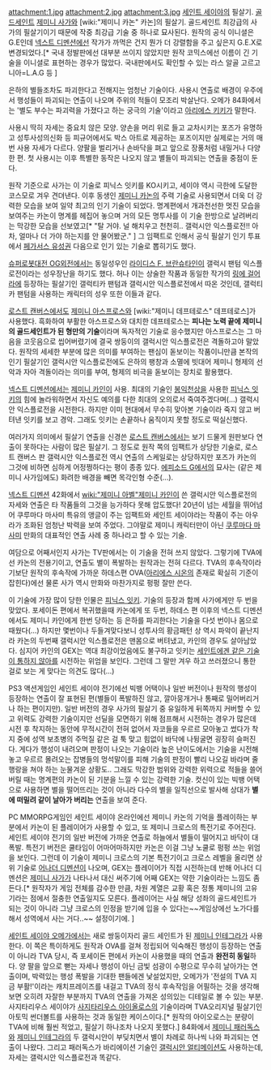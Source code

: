 attachment:1.jpg
attachment:2.jpg
attachment:3.jpg
[[세인트 세이야]]의 필살기. 
[[골드세인트]] [[제미니 사가]]와 [wiki:"제미니 카논" 카논]의 필살기. 골드세인트 최강급의 사가의 필살기이기 때문에 작중 최강급 기술 중 하나로 묘사된다. 원작의 공식 이니셜은 G.E인데 [[넥스트 디멘션]]에선 작가가 까먹은 건지 뭔가 더 강렬함을 주고 싶은지 G.E.X로 변경되었다.[* 국내 정발판에선 대부분 쓰이지 않았지만 원작 코믹스에선 이름이 긴 기술을 이니셜로 표현하는 경우가 많았다. 국내판에서도 확인할 수 있는 라스 알골 고르고니아=L.A.G 등 ]

은하의 별들조차도 파괴한다고 전해지는 엄청난 기술이다. 사용시 연출로 배경이 우주에서 행성들이 파괴되는 연출이 나오며 주위의 적들이 모조리 박살난다. 오메가 84화에서는 '별도 부수는 파괴력을 가졌다고 하는 궁극의 기술'이라고 [[아리에스 키키]]가 말한다.

사용시 딱히 자세는 중요치 않은 모양. 양손을 머리 위로 들고 교차시키는 포즈가 유명하고 성투사성의신화 등 피규어에서도 박스 아트로 제공하는 포즈이지만 실제로는 거의 매번 사용 자세가 다르다. 양팔을 벌리거나 손바닥을 펴고 앞으로 장풍처럼 내밀거나 다양한 편. 첫 사용시는 이후 특별한 동작은 나오지 않고 별들이 파괴되는 연출을 중점이 둔다.

원작 기준으로 사가는 이 기술로 피닉스 잇키를 KO시키고, 세이야 역시 극한에 도달한 코스모로 겨우 견뎌낸다. 이후 동생인 [[제미니 카논]]의 주력 기술로 사용되면서 더욱 더 강력한 모습을 보여 일약 최고의 인기 기술이 되었다. 명계편에서 개과천선한 멋진 모습을 보여주는 카논이 명계를 헤집어 놓으며 거의 모든 명투사를 이 기술 한방으로 날려버리는 막강한 모습을 선보였고[* "탈 거야. 널 해치우고 천천히.. 갤럭시안 익스플로전!! 아차, 얼마나 더 가야 하는지를 안 물어봤군." ] 그 임팩트로 인해서 공식 필살기 인기 투표에서 [[페가서스 유성권]] 다음으로 인기 있는 기술로 뽑히기도 했다.

[[슈퍼로봇대전 OG외전]]에서는 동일성우인 [[라이디스 F. 브란슈타인]]이 갤럭시 팬텀 익스플로전이라는 성우장난을 하기도 했다. 허나 이는 상술한 작품과 동일한 작가의 [[링에 걸어라]]에 등장하는 필살기인 갤럭티카 팬텀과 갤럭시안 익스플로전에서 따온 것인데, 갤럭티카 팬텀을 사용하는 캐릭터의 성우 또한 이들과 같다.

[[로스트 캔버스]]에서도 [[제미니 아스프로스]]와 [wiki:"제미니 데프테로스" 데프테로스]가 사용했다. 흑화하여 부활한 아스프로스와 대치한 데프테로스는 '''피나는 노력 끝에 제미니의 골드세인트가 된 형만의 기술'''이라며 독자적인 기술로 응수했지만 아스프로스는 그 마음을 코웃음으로 씹어버렸기에 결국 쌍둥이의 갤럭시안 익스플로전은 격돌하고야 말았다. 원작의 세세한 부분에 많은 의미를 부여하는 팬심이 돋보이는 작품이니만큼 본작의 인기 필살기인 갤럭시안 익스플로전에도 은하의 팽창과 소멸에 빗대어 제미니 형제의 선악과 자아 격돌이라는 의미를 부여, 형제의 비극을 돋보이는 장치로 활용했다.

[[넥스트 디멘션]]에서는 [[제미니 카인]]이 사용. 최대의 기술인 [[봉익천상]]을 사용한 [[피닉스 잇키]]의 힘에 놀라워하면서 자신도 예의를 다한 최대의 오의로서 죽여주겠다며(...) 갤럭시안 익스플로전을 시전한다. 하지만 이미 현대에서 무수히 맞아본 기술이라 죽지 않고 버텨낸 잇키를 보고 경악. 그래도 잇키는 손끝하나 움직이지 못할 정도로 떡실신했다.

여러가지 의미에서 필살기 연출을 신경쓴 [[로스트 캔버스]]에서는 보기 드물게 원판보다 연출이 못하다는 사람이 많은 필살기. 그 정도로 원작 쪽의 임팩트가 상당한 기술로, 로스트 캔버스 판 갤럭시안 익스플로전 역시 연출의 스케일로는 상당하지만 포즈가 카논의 그것에 비하면 심하게 어정쩡하다는 평이 종종 있다. [[세인트 세이야 EPISODE.G|에피소드 G]]에서의 묘사는 (같은 제미니 사가임에도) 화려한 배경을 빼면 목각인형 수준(...). 

[[넥스트 디멘션]] 42화에서 [[wiki:"제미니 아벨"제미니 카인]]이 쓴 갤럭시안 익스플로전의 자세와 연출은 타 작품들의 그것을 능가하다 못해 압도했다! 20년이 넘는 세월을 뛰어넘어 쿠루마다 마사미 특유의 앵글이 주는 임팩트와 세인트 세이야라는 작품이 주는 아우라가 조화된 엄청난 박력을 보여 주었다. 그야말로 제미니 캐릭터만이 아닌 [[쿠루마다 마사미]] 만화의 대표적인 연출 사례 중 하나라고 할 수 있는 기술.

여담으로 어째서인지 사가는 TV판에서는 이 기술을 전혀 쓰지 않았다. 그렇기에 TVA에선 카논의 전용기이고, 연출도 별이 폭발하는 원작과는 전혀 다르다. TVA의 후속작이라기보단 원작의 후속작에 가까운 하데스편 OVA([[아리에스 시온]]의 존재로 확실히 기준이 잡힌다)에선 물론 사가 역시 만화와 마찬가지로 펑펑 잘만 쓴다.

이 기술에 가장 많이 당한 인물은 [[피닉스 잇키]]. 기술의 등장과 함께 사가에게만 두 번을 맞았다. 포세이돈 편에서 복귀했을때 카논에게 또 두번, 하데스 편 이후의 넥스트 디멘션에서도 제미니 카인에게 한번 당하는 등 은하를 파괴한다는 기술을 다섯 번이나 몸으로 때웠다(...) 하지만 몇번이나 두들겨맞다보니 성투사의 황금패턴 상 역시 파악이 끝난지라 카논의 두번째 갤럭시안 익스플로전은 맨몸으로 버텨냈고, 카인의 경우도 살아남았다. 심지어 카인의 GEX는 역대 최강이었음에도 불구하고 잇키는 [[세인트에겐 같은 기술이 통하지 않아]]를 시전하는 위엄을 보인다. 그런데 그 말만 겨우 하고 쓰러졌으니 통한 걸로 보는 게 맞다는 의견도 많다(...)

PS3 액션게임인 세인트 세이야 전기에선 빅뱅 어택이나 일반 버전이나 원작의 행성이 등장하는 연출이 잘 표현된 편(별들이 폭발하진 않고, 깔아뭉개거나 통째로 밀어버리거나 하는 편이지만). 일반 버전의 경우 사가의 필살기 중 유일하게 뒤쪽까지 커버할 수 있고 위력도 강력한 기술이지만 선딜을 모면하기 위해 점프해서 시전하는 경우가 많은데 시전 후 착지하는 동안에 무적시간이 전혀 없어서 자코들을 우르르 모아놓고 썼다가 착지 중에 성역 보초병의 주먹질 같은 걸 툭 맞고 힘없이 바닥에 나뒹굴면 굉장히 슬퍼진다. 게다가 행성이 내려오며 판정이 나오는 기술이라 높은 난이도에서는 기술을 시전해 놓고 우르르 몰려오는 잡병들의 멍석말이를 피해 기술의 판정이 빨리 나오길 바라며 줄행랑을 쳐야 하는 눈물겨운 상황도.. 그래도 막강한 범위와 강력한 위력으로 적들을 쓸어 버릴 때는 명계편의 카논이 된 기분을 느낄 수 있는 강력한 기술. 컷신이 있는 빅뱅 어택으로 사용하면 별을 떨어뜨리는 것이 아니라 다수의 별을 일직선으로 발사해 상대가 '''별에 떠밀려 같이 날아가 버리는''' 연출을 보여 준다.

PC MMORPG게임인 세인트 세이야 온라인에선 제미니 카논의 기억을 플레이하는 부분에서 카논이 된 플레이어가 사용할 수 있고, 또 제미니 크로스의 특전기로 주어진다. 세인트 세이야 전기의 일반 버전에 가까운 연출로 하늘에서 별들이 떨어지고 바닥이 대폭발. 특전기 버전은 쿨타임이 어마어마하지만 카논은 이걸 그냥 노쿨로 펑펑 쓰는 위엄을 보인다. 그런데 이 기술이 제미니 크로스의 기본 특전기이고 크로스 레벨을 올리면 상위 기술로 [[어나더 디멘션]]이 나오며, GEX는 플레이어가 직접 시전하는데 반해 어나더 디멘션은 [[제미니 사가]]가 나타나서 대신 써주기에 어째 GEX는 약한 기술이라는 느낌도 좀 든다.[* 원작자가 게임 전체를 감수한 만큼, 차원 계열은 교황 혹은 정통 제미니의 고유기라는 점에서 절충한 연출일지도 모른다. 플레이어는 사실 해당 성좌의 골드세인트가 되는 것이 아니라 그냥 크로스의 인정을 받기에 입을 수 있다는~~게임상에선 노가다를 해서 성역에서 사는 거다..~~ 설정이기에. ]

[[세인트 세이야 오메가]]에서는 새로 쌍둥이자리 골드 세인트가 된 [[제미니 인테그라]]가 사용한다. 이 쪽은 특이하게도 원작과 OVA를 걸쳐 정립되어 익숙해진 행성이 등장하는 연출이 아니라 TVA 당시, 즉 포세이돈 편에서 카논이 사용했을 때의 연출과 '''완전히 동일'''하다. 양 팔을 앞으로 뻗는 자세나 행성이 아닌 금빛 섬광이 수평으로 무수히 날아가는 연출이며, 박력있는 행성 폭발을 기대한 팬들에겐 낯설었지만, 오메가가 '전설의 TVA 지금 부활!'이라는 캐치프레이즈를 내걸고 TVA의 정식 후속작임을 어필하는 것을 생각해 보면 오히려 자잘한 부분까지 TVA의 연출을 가져온 성의있는 디테일로 볼 수 있는 부분. 사지타리우스 세이야가 [[사지타리우스 아이올로스]]의 기술이라며 TVA오리지널 필살기인 아토믹 썬더볼트를 사용하는 것과 동일한 케이스이다.[* 원작의 아이오로스는 분량이 TVA에 비해 훨씬 적었고, 필살기 하나조차 나오지 못했다.] 84화에서 [[제미니 패러독스]]와 [[제미니 인테그라]]의 두 갤럭시안이 부딪치면서 별이 차례로 하나씩 나와 파괴되는 연출이 나왔다. 그리고 패러독스가 바리에이션 기술인 [[갤럭시안 얼티메이션]]도 사용하는데, 자세는 갤럭시안 익스플로전과 똑같다.
